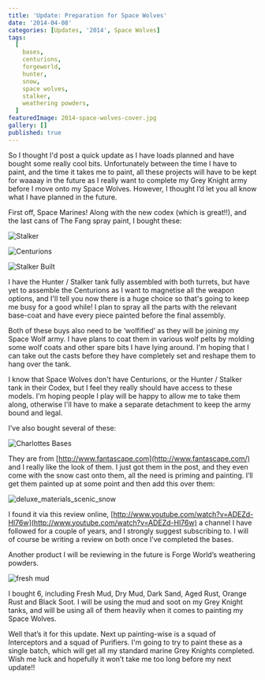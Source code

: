 ```yaml
---
title: 'Update: Preparation for Space Wolves'
date: '2014-04-08'
categories: [Updates, '2014', Space Wolves]
tags:
  [
    bases,
    centurions,
    forgeworld,
    hunter,
    snow,
    space wolves,
    stalker,
    weathering powders,
  ]
featuredImage: 2014-space-wolves-cover.jpg
gallery: []
published: true
---
```


So I thought I'd post a quick update as I have loads planned and have bought some really cool bits. Unfortunately
between the time I have to paint, and the time it takes me to paint, all these projects will have to be kept for
waaaay in the future as I really want to complete my Grey Knight army before I move onto my Space Wolves. However,
I thought I’d let you all know what I have planned in the future.

First off, Space Marines! Along with the new codex (which is great!!), and the last cans of The Fang spray paint, I
bought these:

![Stalker](2014-space-wolves-1.jpg)

![Centurions](2014-space-wolves-2.jpg)

![Stalker Built](2014-space-wolves-3.jpg)

I have the Hunter / Stalker tank fully assembled with both turrets, but have yet to assemble the Centurions as I want to
magnetise all the weapon options, and I'll tell you now there is a huge choice so that's going to keep me busy for a
good while! I plan to spray all the parts with the relevant base-coat and have every piece painted before the final
assembly.

Both of these buys also need to be ‘wolfified’ as they will be joining my Space Wolf army. I have plans to coat them
in various wolf pelts by molding some wolf coats and other spare bits I have lying around. I'm hoping that I can take
out the casts before they have completely set and reshape them to hang over the tank.

I know that Space Wolves don't have Centurions, or the Hunter / Stalker tank in their Codex, but I feel they really
should have access to these models. I'm hoping people I play will be happy to allow me to take them along, otherwise
I'll have to make a separate detachment to keep the army bound and legal.

I’ve also bought several of these:

![Charlottes Bases](2014-space-wolves-4.jpg)

They are from [http://www.fantascape.com](http://www.fantascape.com/) and I really like the look of them. I just got
them in the post, and they even come with the snow cast onto them, all the need is priming and painting. I’ll get them
painted up at some point and then add this over them:

![deluxe_materials_scenic_snow](2014-space-wolves-5.jpg)

I found it via this review online,
[http://www.youtube.com/watch?v=ADEZd-Hl76w](http://www.youtube.com/watch?v=ADEZd-Hl76w) a channel I have followed
for a couple of years, and I strongly suggest subscribing to. I will of course be writing a review on both once I’ve
completed the bases.

Another product I will be reviewing in the future is Forge World’s weathering powders.

![fresh mud](2014-space-wolves-6.jpg)

I bought 6, including Fresh Mud, Dry Mud, Dark Sand, Aged Rust, Orange Rust and Black Soot. I will be using the mud
and soot on my Grey Knight tanks, and will be using all of them heavily when it comes to painting my Space Wolves.

Well that’s it for this update. Next up painting-wise is a squad of Interceptors and a squad of Purifiers. I'm going
to try to paint these as a single batch, which will get all my standard marine Grey Knights completed. Wish me luck
and hopefully it won’t take me too long before my next update!!
